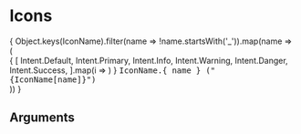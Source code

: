
<Meta title="Core/Icons/Icons" component={Icon} />

# Icons

<Canvas>
  <Story name="Icon Example">
    <Icon name={IconName.AddCircle} />
  </Story>
</Canvas>

<Canvas>
  <Story name="All Icons">
    {
      Object.keys(IconName).filter(name => !name.startsWith('_')).map(name => (
        <div key={name}>
          { [
            Intent.Default,
            Intent.Primary,
            Intent.Info,
            Intent.Warning,
            Intent.Danger,
            Intent.Success,
          ].map(i => <Icon key={i} name={IconName[name]} intent={i} marginRight={true} /> ) }
          <tt>IconName.{ name } ("{IconName[name]}")</tt>
        </div>
      ))
    }
  </Story>
</Canvas>

## Arguments

<ArgsTable of={Icon} />
